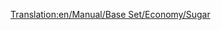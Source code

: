 [[Translation:en/Manual/Base Set/Economy/Sugar]]

{{nl/Vracht| name=Suiker
| image=SugarMine.png
| geproduceerd=[[nl/Manual/Base Set/Economy/Suikermijn|Suikermijn]]
| geaccepteerd=[[nl/Manual/Base Set/Economy/Snoepfabriek|Snoepfabriek]]
}}